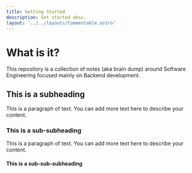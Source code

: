 ```yaml
---
title: Getting Started
description: Get started desc.
layout: '../../layouts/Commentable.astro'
---
```


# What is it?

This repository is a collection of notes (aka brain dump) around Software Engineering focused mainly on Backend development.

## This is a subheading

This is a paragraph of text. You can add more text here to describe your content.

### This is a sub-subheading

This is a paragraph of text. You can add more text here to describe your content.

#### This is a sub-sub-subheading